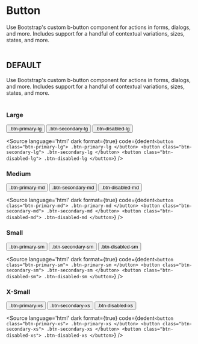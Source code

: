 

<Meta title="Components/Button" />

# Button

<div class="text-lg">
    Use Bootstrap's custom b-button component for actions in forms, dialogs, and more. Includes support for a handful of contextual variations, sizes, states, and more.
</div>
<br />

## DEFAULT

<div class="text-lg">
    Use Bootstrap's custom b-button component for actions in forms, dialogs, and more. Includes support for a handful of contextual variations, sizes, states, and more.
</div>

<br/>

### Large
<div class="border border-yellow-500 flex flex-row p-6 bg-gray-100 rounded-md gap-4">
    <button class="btn-primary-lg">
        .btn-primary-lg
    </button>
    <button class="btn-secondary-lg">
        .btn-secondary-lg
    </button>
    <button class="btn-disabled-lg">
        .btn-disabled-lg
    </button>
</div>

<Source
  language='html'
  dark
  format={true}
  code={dedent`
     <button class="btn-primary-lg">
        .btn-primary-lg
    </button>
    <button class="btn-secondary-lg">
        .btn-secondary-lg
    </button>
    <button class="btn-disabled-lg">
        .btn-disabled-lg
    </button>
  `}
/>

### Medium
<div class="border border-yellow-500 flex flex-row p-6 bg-gray-100 rounded-md gap-4">
    <button class="btn-primary-md">
        .btn-primary-md
    </button>
    <button class="btn-secondary-md">
        .btn-secondary-md
    </button>
    <button class="btn-disabled-md">
        .btn-disabled-md
    </button>
</div>

<Source
  language='html'
  dark
  format={true}
  code={dedent`
     <button class="btn-primary-md">
        .btn-primary-md
    </button>
    <button class="btn-secondary-md">
        .btn-secondary-md
    </button>
    <button class="btn-disabled-md">
        .btn-disabled-md
    </button>
  `}
/>


### Small
<div class="border border-yellow-500 flex flex-row p-6 bg-gray-100 rounded-md gap-4">
    <button class="btn-primary-md">
        .btn-primary-sm
    </button>
    <button class="btn-secondary-md">
        .btn-secondary-sm
    </button>
    <button class="btn-disabled-md">
        .btn-disabled-sm
    </button>
</div>

<Source
  language='html'
  dark
  format={true}
  code={dedent`
     <button class="btn-primary-sm">
        .btn-primary-sm
    </button>
    <button class="btn-secondary-sm">
        .btn-secondary-sm
    </button>
    <button class="btn-disabled-sm">
        .btn-disabled-sm
    </button>
  `}
/>

### X-Small
<div class="border border-yellow-500 flex flex-row p-6 bg-gray-100 rounded-md gap-4">
    <button class="btn-primary-xs">
        .btn-primary-xs
    </button>
    <button class="btn-secondary-xs">
        .btn-secondary-xs
    </button>
    <button class="btn-disabled-xs">
        .btn-disabled-xs
    </button>
</div>

<Source
  language='html'
  dark
  format={true}
  code={dedent`
     <button class="btn-primary-xs">
        .btn-primary-xs
    </button>
    <button class="btn-secondary-xs">
        .btn-secondary-xs
    </button>
    <button class="btn-disabled-xs">
        .btn-disabled-xs
    </button>
  `}
/>


<!-- ## FULL WIDTH -->